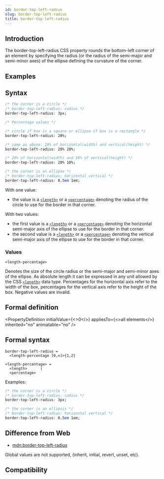 ```yaml
---
id: border-top-left-radius
slug: border-top-left-radius
title: border-top-left-radius
---
```


## Introduction

The border-top-left-radius CSS property rounds the bottom-left corner of an element by specifying the radius (or the radius of the semi-major and semi-minor axes) of the ellipse defining the curvature of the corner.

## Examples


<Go
  example="css-api"
  defaultFile="src/border-top-left-radius/App.tsx"
  img="https://lf-lynx.tiktok-cdns.com/obj/lynx-artifacts-oss-sg/lynx-website/assets/doc/css/border-top-left-radius.jpg"
  defaultEntryFile="dist/border-top-left-radius.lynx.bundle"
  entry="src/border-top-left-radius"
/>

## Syntax

```css
/* the corner is a circle */
/* border-top-left-radius: radius */
border-top-left-radius: 3px;

/* Percentage values */

/* circle if box is a square or ellipse if box is a rectangle */
border-top-left-radius: 20%;

/* same as above: 20% of horizontal(width) and vertical(height) */
border-top-left-radius: 20% 20%;

/* 20% of horizontal(width) and 10% of vertical(height) */
border-top-left-radius: 20% 10%;

/* the corner is an ellipse */
/* border-top-left-radius: horizontal vertical */
border-top-left-radius: 0.5em 1em;
```

With one value:

- the value is a [`<length>`](api/css/data-type/length.mdx) or a [`<percentage>`](api/css/data-type/percentage.mdx) denoting the radius of the circle to use for the border in that corner.

With two values:

- the first value is a [`<length>`](api/css/data-type/length.mdx) or a [`<percentage>`](api/css/data-type/percentage.mdx) denoting the horizontal semi-major axis of the ellipse to use for the border in that corner.
- the second value is a [`<length>`](api/css/data-type/length.mdx) or a [`<percentage>`](api/css/data-type/percentage.mdx) denoting the vertical semi-major axis of the ellipse to use for the border in that corner.

### Values

`<length-percentage>`

Denotes the size of the circle radius or the semi-major and semi-minor axes of the ellipse. As absolute length it can be expressed in any unit allowed
by the CSS [`<length>`](api/css/data-type/length.mdx) data type. Percentages for the horizontal axis refer to the width of the box, percentages for the vertical
axis refer to the height of the box. Negative values are invalid.

## Formal definition


<PropertyDefinition
  initialValue={<>0</>}
  appliesTo={<>all elements</>}
  inherited="no"
  animatable="no"
/>

## Formal syntax

```
border-top-left-radius =
  <length-percentage [0,∞]>{1,2}

<length-percentage> =
  <length>      |
  <percentage>
```

Examples:

```css
/* the corner is a circle */
/* border-top-left-radius: radius */
border-top-left-radius: 3px;

/* the corner is an ellipsis */
/* border-top-left-radius: horizontal vertical */
border-top-left-radius: 0.5em 1em;
```

## Difference from Web

- [mdn:border-top-left-radius](https://developer.mozilla.org/en-US/docs/Web/CSS/border-top-left-radius)

Global values are not supported, (inherit, initial, revert, unset, etc).

## Compatibility


<LegacyCompatTable metadata="css/properties/border-top-left-radius" />
